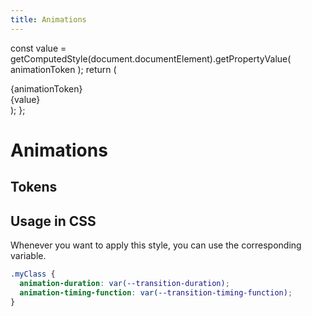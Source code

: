 ```yaml
---
title: Animations
---
```



  const value = getComputedStyle(document.documentElement).getPropertyValue(
    animationToken
  );
  return (
    <div key={animationToken} className="text-center">
      <div className={styles.title}>{animationToken}</div>
      <div className={styles.body}>{value}</div>
    </div>
  );
};

# Animations

## Tokens

<AnimationTokens />

## Usage in CSS

Whenever you want to apply this style, you can use the corresponding variable.

```css
.myClass {
  animation-duration: var(--transition-duration);
  animation-timing-function: var(--transition-timing-function);
}
```
